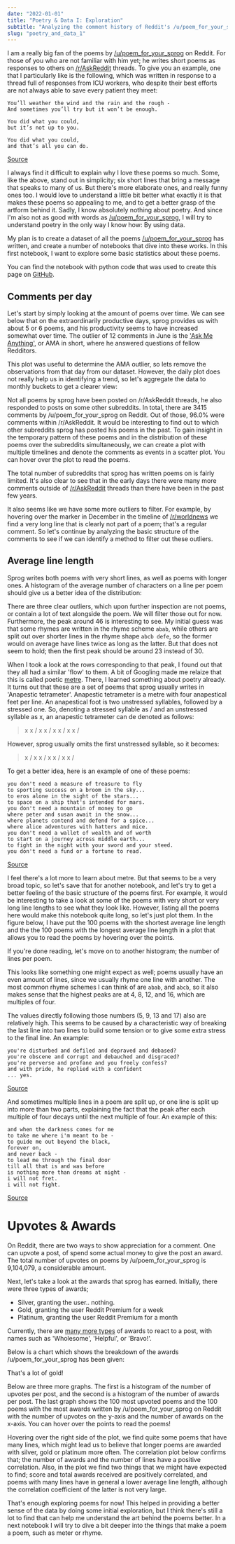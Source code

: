 ```yaml
---
date: "2022-01-01"
title: "Poetry & Data I: Exploration"
subtitle: "Analyzing the comment history of Reddit's /u/poem_for_your_sprog"
slug: "poetry_and_data_1"
---
```


I am a really big fan of the poems by [/u/poem_for_your_sprog](https://www.reddit.com/user/Poem_for_your_sprog/) on Reddit. 
For those of you who are not familiar with him yet; he writes short poems as responses to others on [/r/AskReddit](https://www.reddit.com/r/AskReddit/) threads. 
To give you an example, one that I particularly like is the following, which was written in response to a thread full of responses from ICU workers, 
who despite their best efforts are not always able to save every patient they meet:

```
You’ll weather the wind and the rain and the rough -
And sometimes you’ll try but it won’t be enough.

You did what you could,
but it’s not up to you.

You did what you could,
and that’s all you can do.
```
[Source](https://www.reddit.com/r/AskReddit/comments/bj4hfq/medical_workers_of_reddit_what_were_the_most/em5vsum/)


I always find it difficult to explain why I love these poems so much. Some, like the above, stand out in simplicity; 
six short lines that bring a message that speaks to many of us. But there's more elaborate ones, and really funny ones too. 
I would love to understand a little bit better what exactly it is that makes these poems so appealing to me, and to get a better grasp of the artform behind it. 
Sadly, I know absolutely nothing about poetry. And since I'm also not as good with words as [/u/poem_for_your_sprog](https://www.reddit.com/user/Poem_for_your_sprog/), 
I will try to understand poetry in the only way I know how: By using data.

My plan is to create a dataset of all the poems [/u/poem_for_your_sprog](https://www.reddit.com/user/Poem_for_your_sprog/) has written, 
and create a number of notebooks that dive into these works. In this first notebook, I want to explore some basic statistics about these poems.

You can find the notebook with python code that was used to create this page on 
[GitHub](https://github.com/flo12392/poems/blob/master/1.0-summary-statistics-upvotes-and-awards.ipynb).



## Comments per day

Let's start by simply looking at the amount of poems over time. We can see below that on the extraordinarily productive days, 
sprog provides us with about 5 or 6 poems, and his productivity seems to have increased somewhat over time. 
The outlier of 12 comments in June is the ['Ask Me Anything'](https://www.reddit.com/r/books/comments/3aungz/hi_im_sam_garland_aka_upoem_for_your_sprog_ive/), 
or AMA in short, where he answered questions of fellow Redditors.

<MyPlotly data = {plotData1.data} layout = {plotData1.layout} />

This plot was useful to determine the AMA outlier, so lets remove the observations from that day from our dataset. 
However, the daily plot does not really help us in identifying a trend, so let's aggregate the data to monthly buckets to get a clearer view:

<MyPlotly data = {plotData2.data} layout = {plotData2.layout} />

Not all poems by sprog have been posted on /r/AskReddit threads, he also responded to posts on some other subreddits. In total, there are 3415 comments by 
/u/poem_for_your_sprog on Reddit. Out of those, 96.0% were comments within /r/AskReddit. 
It would be interesting to find out to which other subreddits sprog has posted his poems in the past. To gain insight in the temporary pattern of 
these poems and in the distribution of these poems over the subreddits simultaneously, we can create a plot with multiple timelines and denote the comments as 
events in a scatter plot. You can hover over the plot to read the poems.

<MyPlotly data = {plotData3.data} layout = {plotData3.layout} />

The total number of subreddits that sprog has written poems on is fairly limited. It's also clear to see that in the early days there were many more comments 
outside of [/r/AskReddit](https://www.reddit.com/r/AskReddit/) threads than there have been in the past few years. 

It also seems like we have some more outliers to filter. For example, by hovering over the marker in December in the timeline of 
[/r/worldnews](https://www.reddit.com/r/worldnews/) we find a very long line that is clearly not part of a poem; that's a regular comment. 
So let's continue by analyzing the basic structure of the comments to see if we can identify a method to filter out these outliers.

## Average line length

Sprog writes both poems with very short lines, as well as poems with longer ones. A histogram of the average number of characters on a line per 
poem should give us a better idea of the distribution:

<MyPlotly data = {plotData4.data} layout = {plotData4.layout} />

There are three clear outliers, which upon further inspection are not poems, or contain a lot of text alongside the poem. 
We will filter those out for now. Furthermore, the peak around 46 is interesting to see. My initial guess was that some rhymes are 
written in the rhyme scheme `abab`, while others are split out over shorter lines in the rhyme shape `abcb defe`, so the former would 
on average have lines twice as long as the latter. But that does not seem to hold; then the first peak should be around 23 instead of 30.

When I took a look at the rows corresponding to that peak, I found out that they all had a similar 'flow' to them. 
A bit of Googling made me relaize that this is called poetic [metre](https://en.wikipedia.org/wiki/Metre_(poetry)). 
There, I learned something about poetry already. It turns out that these are a set of poems that sprog usually writes in 
'Anapestic tetrameter'. Anapestic tetrameter is a metre with four anapestical feet per line. An anapestical foot is two unstressed syllables, 
followed by a stressed one. So, denoting a stressed syllable as / and an unstressed syllable as x, an anapestic tetrameter can de denoted as follows:

> x x / x x / x x / x x /

However, sprog usually omits the first unstressed syllable, so it becomes:

>   x / x x / x x / x x /

To get a better idea, here is an example of one of these poems:

```
you don't need a measure of treasure to fly
to sporting success on a broom in the sky...
to eros alone in the sight of the stars...
to space on a ship that's intended for mars.
you don't need a mountain of money to go
where peter and susan await in the snow...
where planets contend and defend for a spice...
where alice adventures with hatters and mice.
you don't need a wallet of wealth and of worth
to start on a journey across middle earth...
to fight in the night with your sword and your steed.
you don't need a fund or a fortune to read.
```
[Source](https://www.reddit.com/r/AskReddit/comments/5tek1p/what_is_a_great_poor_person_hobby/ddm5vcl/	)


I feel there's a lot more to learn about metre. But that seems to be a very broad topic, so let's save that for another notebook, 
and let's try to get a better feeling of the basic structure of the poems first. For example, it would be interesting to take a look at some 
of the poems with very short or very long line lengths to see what they look like. However, listing all the poems here would make this notebook quite 
long, so let's just plot them. In the figure below, I have put the 100 poems with the shortest average line length and the the 100 poems with the 
longest average line length in a plot that allows you to read the poems by hovering over the points. 

<MyPlotly data = {plotData5.data} layout = {plotData5.layout} />

If you're done reading, let's move on to another histogram; the number of lines per poem.

<MyPlotly data = {plotData6.data} layout = {plotData6.layout} />

This looks like something one might expect as well; poems usually have an even amount of lines, since we usually rhyme one line with another.
The most common rhyme schemes I can think of are `abab`, and `abcb`, so it also makes sense that the highest peaks are at 4, 8, 12, and 16, 
which are multiples of four.

The values directly following those numbers (5, 9, 13 and 17) also are relatively high. This seems to be caused by a characteristic way 
of breaking the last line into two lines to build some tension or to give some extra stress to the final line. An example:


```
you're disturbed and defiled and depraved and debased?
you're obscene and corrupt and debauched and disgraced?
you're perverse and profane and you freely confess?
and with pride, he replied with a confident
... yes.
```
[Source](https://www.reddit.com/r/AskReddit/comments/c4xbbn/people_who_have_found_their_friends_secret_reddit/erzjnhf/)

And sometimes multiple lines in a poem are split up, or one line is split up into more than two parts, explaining the fact that the 
peak after each multiple of four decays until the next multiple of four. An example of this:

```
and when the darkness comes for me
to take me where i'm meant to be -
to guide me out beyond the black,
forever on,
and never back -
to lead me through the final door
till all that is and was before
is nothing more than dreams at night -
i will not fret.
i will not fight.
```
[Source](/r/AskReddit/comments/99q9n5/redditors_who_have_been_clinically_dead_what_did/e4q0a2w/)

# Upvotes & Awards

On Reddit, there are two ways to show appreciation for a comment. One can upvote a post, of spend some actual money to give the post an award. 
The total number of upvotes on poems by /u/poem_for_your_sprog is 9,104,079, a considerable amount.

Next, let's take a look at the awards that sprog has earned. Initially, there were three types of awards;
- Silver, granting the user.. nothing.
- Gold, granting the user Reddit Premium for a week
- Platinum, granting the user Reddit Premium for a month

Currently, there are [many more types](https://reddit.fandom.com/wiki/Awards) of awards to react to a post, with names such as 'Wholesome', 'Helpful', or 'Bravo!'.

Below is a chart which shows the breakdown of the awards /u/poem_for_your_sprog has been given:

<MyPlotly data = {plotData7.data} layout = {plotData7.layout} />

That's a lot of gold!

Below are three more graphs. The first is a histogram of the number of upvotes per post, and the second is a histogram of the number of awards per post.
The last graph shows the 100 most upvoted poems and the 100 poems with the most awards written by /u/poem_for_your_sprog on Reddit with the number of 
upvotes on the y-axis and the number of awards on the x-axis. You can hover over the points to read the poems!

<MyPlotly data = {plotData8.data} layout = {plotData8.layout} />

<MyPlotly data = {plotData9.data} layout = {plotData9.layout} />

<MyPlotly data = {plotData10.data} layout = {plotData10.layout} />

Hovering over the right side of the plot, we find quite some poems that have many lines, which might lead us to believe that longer poems are awarded with silver, 
gold or platinum more often. The correlation plot below confirms that; the number of awards and the number of lines have a positive correlation.
Also, in the plot we find two things that we might have expected to find; score and total awards received are positively correlated, and poems 
with many lines have in general a lower average line length, although the correlation coefficient of the latter is not very large.

<MyPlotly data = {plotData11.data} layout = {plotData11.layout} />

That's enough exploring poems for now! This helped in providing a better sense of the data by doing some initial exploration, 
but I think there's still a lot to find that can help me understand the art behind the poems better. 
In a next notebook I will try to dive a bit deeper into the things that make a poem a poem, such as meter or rhyme.